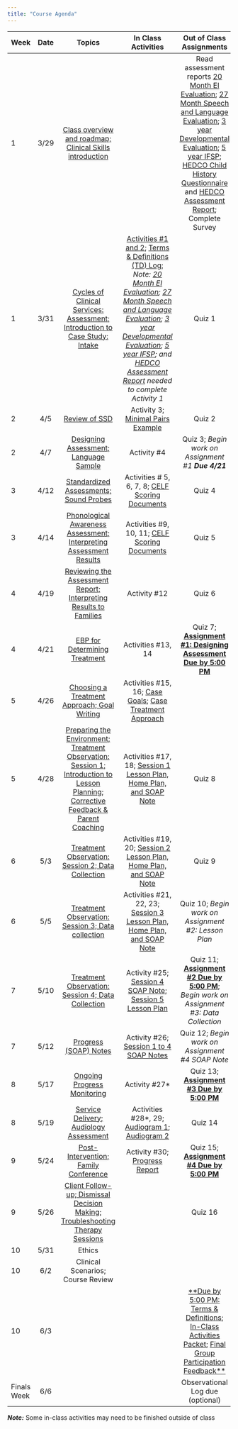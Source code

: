 ```yaml
---
title: "Course Agenda"
---
```


| **Week** |  **Date** | **Topics** | **In Class Activities** | **Out of Class Assignments** | 
| :------- | :-------: | :--------: | :---------------------: | :--------------------------: |
| 1        | 3/29      | [Class overview and roadmap; Clinical Skills introduction](slides/cds431_week1_1.pptx) |     | Read assessment reports [20 Month EI Evaluation](handouts/20 month EI Evaluation.pdf); [27 Month Speech and Language Evaluation](handouts/27 month Speech and Language Evaluation.pdf); [3 year Developmental Evaluation](handouts/3 year Developmental Evaluation.pdf); [5 year IFSP](handouts/5 year IFSP.pdf); [HEDCO Child History Questionnaire](handouts/HEDCO Child History Questionnaire-1.pdf) and [HEDCO Assessment Report](handouts/assessment 1.pdf); Complete Survey | 
| 1        | 3/31      | [Cycles of Clinical Services: Assessment; Introduction to Case Study: Intake](slides/cds431_week1_2.pptx) | [Activities #1 and 2](handouts/In-Class Activities 2022.docx); [Terms & Definitions (TD) Log](handouts/Terms and Definitions Worksheet_blank.docx); *Note: [20 Month EI Evaluation](handouts/20 month EI Evaluation.pdf); [27 Month Speech and Language Evaluation](handouts/27 month Speech and Language Evaluation.pdf); [3 year Developmental Evaluation](handouts/3 year Developmental Evaluation.pdf); [5 year IFSP](handouts/5 year IFSP.pdf); and [HEDCO Assessment Report](handouts/assessment 1.pdf) needed to complete Activity 1*     | Quiz 1 | 
| 2        | 4/5       | [Review of SSD](slides/cds431_week2_1.pptx) | Activity 3; [Minimal Pairs Example](slides/Minimal Pair Therapy.pptx)    | Quiz 2 | 
| 2        | 4/7       | [Designing Assessment; Language Sample](slides/cds431_week2_2.pptx) | Activity #4    | Quiz 3; _Begin work on Assignment #1 **Due 4/21**_ | 
| 3        | 4/12       | [Standardized Assessments; Sound Probes](slides/cds431_week3_1.pptx) | Activities # 5, 6, 7, 8; [CELF Scoring Documents](handouts/CELF scoring documents.pdf)    | Quiz 4 | 
| 3        | 4/14       | [Phonological Awareness Assessment; Interpreting Assessment Results](slides/cds431_week3_2.pptx) | Activities #9, 10, 11; [CELF Scoring Documents](handouts/CELF scoring documents.pdf)    | Quiz 5 | 
| 4        | 4/19       | [Reviewing the Assessment Report; Interpreting Results to Families](slides/cds431_week4_1.pptx) | Activity #12    | Quiz 6 | 
| 4        | 4/21       | [EBP for Determining Treatment](slides/cds431_week4_2.pptx) | Activities #13, 14    | Quiz 7; [**Assignment #1: Designing Assessment Due by 5:00 PM**](assignments/Assignment 1.docx) | 
| 5        | 4/26       | [Choosing a Treatment Approach; Goal Writing](slides/cds431_week5_1.pptx) | Activities #15, 16; [Case Goals](handouts/Matthew's Goals.pdf); [Case Treatment Approach](handouts/Case Treatment Approach Summary.pdf)    |  | 
| 5        | 4/28       | [Preparing the Environment; Treatment Observation: Session 1; Introduction to Lesson Planning; Corrective Feedback & Parent Coaching](slides/cds431_week5_2.pptx) | Activities #17, 18; [Session 1 Lesson Plan, Home Plan, and SOAP Note](handouts/Session 1 Lesson Plan, Home Plan, and SOAP Note.pdf)    | Quiz 8 | 
| 6        | 5/3       | [Treatment Observation: Session 2; Data Collection](slides/cds431_week6_1.pptx) | Activities #19, 20; [Session 2 Lesson Plan, Home Plan, and SOAP Note](handouts/Session 2 Lesson Plan, Home Plan, and SOAP note.pdf)    | Quiz 9 | 
| 6        | 5/5       | [Treatment Observation: Session 3; Data collection](slides/cds431_week6_2.pptx) | Activities #21, 22, 23; [Session 3 Lesson Plan, Home Plan, and SOAP Note](handouts/Session 3 Lesson Plan, Home Plan, and SOAP note.pdf)    | Quiz 10; _Begin work on Assignment #2: Lesson Plan_ | 
| 7        | 5/10       | [Treatment Observation: Session 4; Data Collection](slides/cds431_week7_1.pptx) | Activity #25; [Session 4 SOAP Note](handouts/Session 4 SOAP.pdf); [Session 5 Lesson Plan](handouts/Session 5 lesson plan.pdf)    | Quiz 11; [**Assignment #2 Due by 5:00 PM**](assignments/Assignment 2.docx); _Begin work on Assignment #3: Data Collection_ | 
| 7        | 5/12       | [Progress (SOAP) Notes](slides/cds431_week7_2.pptx) | Activity #26; [Session 1 to 4 SOAP Notes](handouts/SOAPS 1to4.pdf)    | Quiz 12; _Begin work on Assignment #4 SOAP Note_ | 
| 8        | 5/17       | [Ongoing Progress Monitoring](slides/cds431_week8_1.pptx) | Activity #27*    | Quiz 13; [**Assignment #3 Due by 5:00 PM**](assignments/Assignment 3.docx) | 
| 8        | 5/19       | [Service Delivery; Audiology Assessment](slides/cds431_week8_2.pptx) | Activities #28*, 29; [Audiogram 1](handouts/Audiogram 1-1.pdf); [Audiogram 2](handouts/Audiogram 2.pdf)    | Quiz 14 | 
| 9        | 5/24       | [Post-Intervention; Family Conference](slides/cds431_week9_1.pptx) | Activity #30; [Progress Report](handouts/Progress Report-1.pdf)    | Quiz 15; [**Assignment #4 Due by 5:00 PM**](assignments/Assignment 4.docx) | 
| 9        | 5/26       | [Client Follow-up; Dismissal Decision Making; Troubleshooting Therapy Sessions](slides/cds431_week9_2.pptx) |     | Quiz 16 | 
| 10        | 5/31       | Ethics |     |  | 
| 10        | 6/2       | Clinical Scenarios; Course Review |     |  | 
| 10        | 6/3       |  |     | [**Due by 5:00 PM: Terms & Definitions](handouts/Terms and Definitions Worksheet_blank.docx); [In-Class Activities Packet](handouts/In-Class Activities 2022.docx); [Final Group Participation Feedback**](handouts/Group Participation Feedback Final.docx) | 
| Finals Week        | 6/6       |  |     | Observational Log due (optional) | 


_**Note:**_ Some in-class activities may need to be finished outside of class
